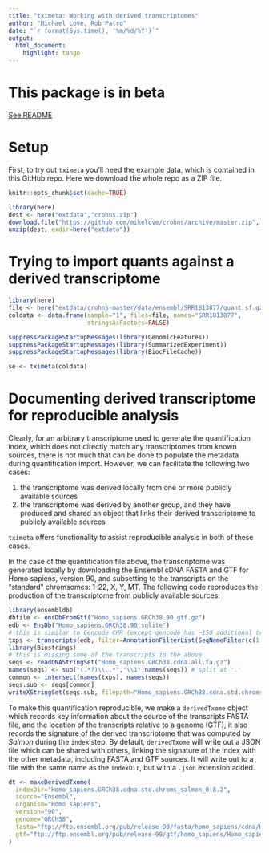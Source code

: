 ```yaml
---
title: "tximeta: Working with derived transcriptomes"
author: "Michael Love, Rob Patro"
date: "`r format(Sys.time(), '%m/%d/%Y')`"
output: 
  html_document:
    highlight: tango
---
```


# This package is in beta 

[See README](https://github.com/mikelove/tximeta/blob/master/README.md)

# Setup

First, to try out `tximeta` you'll need the example data, which is
contained in this GitHub repo. Here we download the whole repo as a
ZIP file.

```r
knitr::opts_chunk$set(cache=TRUE)
```

```r
library(here)
dest <- here("extdata","crohns.zip")
download.file("https://github.com/mikelove/crohns/archive/master.zip", dest)
unzip(dest, exdir=here("extdata"))
```

# Trying to import quants against a derived transcriptome

```r
library(here)
file <- here("extdata/crohns-master/data/ensembl/SRR1813877/quant.sf.gz")
coldata <- data.frame(sample="1", files=file, names="SRR1813877",
                      stringsAsFactors=FALSE)
```

```r
suppressPackageStartupMessages(library(GenomicFeatures))
suppressPackageStartupMessages(library(SummarizedExperiment))
suppressPackageStartupMessages(library(BiocFileCache))
```


```r
se <- tximeta(coldata)
```

# Documenting derived transcriptome for reproducible analysis

Clearly, for an arbitrary transcriptome used to generate the
quantification index, which does not directly match any
transcriptomes from known sources, there is not much that can be
done to populate the metadata during quantification import. However,
we can facilitate the following two cases: 

1) the transcriptome was derived locally from one or more publicly
available sources
2) the transcriptome was derived by another group, and they have
produced and shared an object that links their derived transcriptome
to publicly available sources

`tximeta` offers functionality to assist reproducible analysis in both
of these cases.

In the case of the quantification file above, the transcriptome was
generated locally by downloading the Ensembl cDNA FASTA and GTF for
Homo sapiens, version 90, and subsetting to the transcripts on the
"standard" chromsomes: 1-22, X, Y, MT. The following code reproduces
the production of the transcriptome from publicly available sources:

```r
library(ensembldb)
dbfile <- ensDbFromGtf("Homo_sapiens.GRCh38.90.gtf.gz")
edb <- EnsDb("Homo_sapiens.GRCh38.90.sqlite")
# this is similar to Gencode CHR (except gencode has ~150 additional transcripts in the PAR of Y)
txps <- transcripts(edb, filter=AnnotationFilterList(SeqNameFilter(c(1:22, "X", "Y","MT"))))
library(Biostrings)
# this is missing some of the transcripts in the above
seqs <- readDNAStringSet("Homo_sapiens.GRCh38.cdna.all.fa.gz")
names(seqs) <- sub("(.*?)\\..*","\\1",names(seqs)) # split at '.'
common <- intersect(names(txps), names(seqs)) 
seqs.sub <- seqs[common]
writeXStringSet(seqs.sub, filepath="Homo_sapiens.GRCh38.cdna.std.chroms.fa")
```

To make this quantification reproducible, we make a
`derivedTxome` object which records key information about the
source of the transcripts FASTA file, and the location of the
transcripts relative to a genome (GTF), it also records the signature
of the derived transcriptome that was computed by *Salmon* during the
`index` step. By default, `derivedTxome` will write out a JSON file
which can be shared with others, linking the signature of the index
with the other metadata, including FASTA and GTF sources. It will
write out to a file with the same name as the `indexDir`, but with
a `.json` extension added.

```r
dt <- makeDerivedTxome(
  indexDir="Homo_sapiens.GRCh38.cdna.std.chroms_salmon_0.8.2",
  source="Ensembl",
  organism="Homo sapiens",
  version="90",
  genome="GRCh38",
  fasta="ftp://ftp.ensembl.org/pub/release-90/fasta/homo_sapiens/cdna/Homo_sapiens.GRCh38.cdna.all.fa.gz",
  gtf="ftp://ftp.ensembl.org/pub/release-90/gtf/homo_sapiens/Homo_sapiens.GRCh38.90.gtf.gz"
)
```

